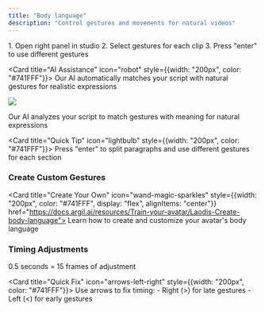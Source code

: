 ```yaml
---
title: "Body language"
description: "Control gestures and movements for natural videos"
---
```


<CardGroup cols={2}>
  <Card title="Quick Start" icon="play" style={{width: "200px", color: "#741FFF"}}>
    1. Open right panel in studio
    2. Select gestures for each clip
    3. Press "enter" to use different gestures
  </Card>

  <Card title="AI Assistance" icon="robot" style={{width: "200px", color: "#741FFF"}}>
    Our AI automatically matches your script with natural gestures for realistic expressions
  </Card>
</CardGroup>

![](/captured-screen-2025-01-03-00-01-05.png)

<CardGroup cols={2}>
  <Card title="Smart Gestures" icon="brain" style={{width: "200px", color: "#741FFF"}}>
    Our AI analyzes your script to match gestures with meaning for natural expressions
  </Card>

  <Card title="Quick Tip" icon="lightbulb" style={{width: "200px", color: "#741FFF"}}>
    Press "enter" to split paragraphs and use different gestures for each section
  </Card>
</CardGroup>

### Create Custom Gestures

<Card title="Create Your Own" icon="wand-magic-sparkles" style={{width: "200px", color: "#741FFF", display: "flex", alignItems: "center"}} href="https://docs.argil.ai/resources/Train-your-avatar/Laodis-Create-body-language">
  Learn how to create and customize your avatar's body language
</Card>

### Timing Adjustments

<CardGroup cols={2}>
  <Card title="Frame Control" icon="clock" style={{width: "200px", color: "#741FFF"}}>
    0.5 seconds = 15 frames of adjustment
  </Card>

  <Card title="Quick Fix" icon="arrows-left-right" style={{width: "200px", color: "#741FFF"}}>
    Use arrows to fix timing:
    - Right (>) for late gestures
    - Left (<) for early gestures
  </Card>
</CardGroup>
